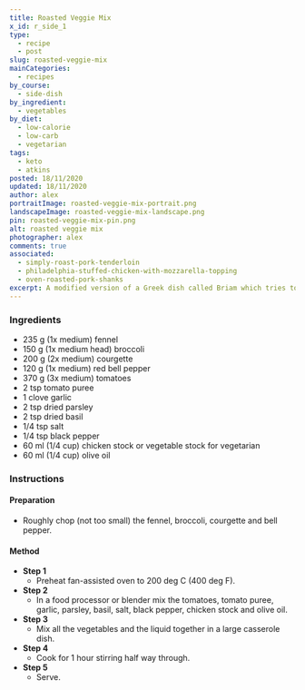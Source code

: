 ```yaml
---
title: Roasted Veggie Mix
x_id: r_side_1
type:
  - recipe
  - post
slug: roasted-veggie-mix
mainCategories: 
  - recipes
by_course:
  - side-dish
by_ingredient:
  - vegetables
by_diet:
  - low-calorie
  - low-carb
  - vegetarian
tags:
  - keto
  - atkins
posted: 18/11/2020
updated: 18/11/2020
author: alex
portraitImage: roasted-veggie-mix-portrait.png
landscapeImage: roasted-veggie-mix-landscape.png
pin: roasted-veggie-mix-pin.png
alt: roasted veggie mix
photographer: alex
comments: true
associated: 
  - simply-roast-pork-tenderloin
  - philadelphia-stuffed-chicken-with-mozzarella-topping
  - oven-roasted-pork-shanks
excerpt: A modified version of a Greek dish called Briam which tries to jam every vegetable of your five a day into one dish.
---
```


<Ingredients>

### Ingredients
    
  - 235 g (1x medium) fennel
  - 150 g (1x medium head) broccoli
  - 200 g (2x medium) courgette
  - 120 g (1x medium) red bell pepper
  - 370 g (3x medium) tomatoes
  - 2 tsp tomato puree
  - 1 clove garlic
  - 2 tsp dried parsley
  - 2 tsp dried basil
  - 1/4 tsp salt
  - 1/4 tsp black pepper
  - 60 ml (1/4 cup) chicken stock or vegetable stock for vegetarian
  - 60 ml (1/4 cup) olive oil 

</Ingredients>

<Instructions>

### Instructions

#### Preparation

  - Roughly chop (not too small) the fennel, broccoli, courgette and bell pepper.

#### Method

  - **Step 1**
    - Preheat fan-assisted oven to 200 deg C (400 deg F).
  - **Step 2**
    - In a food processor or blender mix the tomatoes, tomato puree, garlic, parsley, basil, salt, black pepper, chicken stock and olive oil.
  - **Step 3**
    - Mix all the vegetables and the liquid together in a large casserole dish.
  - **Step 4**
    - Cook for 1 hour stirring half way through.
  - **Step 5**
    - Serve.

</Instructions>



